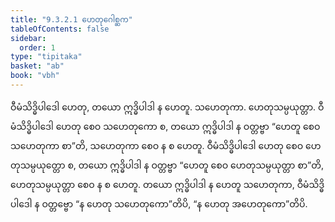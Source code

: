```yaml
---
title: "9.3.2.1 ဟေတုဂေါစ္ဆက"
tableOfContents: false
sidebar:
  order: 1
type: "tipitaka"
basket: "ab"
book: "vbh"
---
```



<DynamicBreadcrumb />

<Division number="465" book="vbh" e="ch" v="30" p="234">

<Paragraph number="1549" book="vbh">
ဝီမံသိဒ္ဓိပါဒေါ ဟေတု, တယော ဣဒ္ဓိပါဒါ န ဟေတူ. သဟေတုကာ. ဟေတုသမ္ပယုတ္တာ. ဝီမံသိဒ္ဓိပါဒေါ ဟေတု စေဝ သဟေတုကော စ, တယော ဣဒ္ဓိပါဒါ န ဝတ္တဗ္ဗာ “ဟေတူ စေဝ သဟေတုကာ စာ”တိ, သဟေတုကာ စေဝ န စ ဟေတူ. ဝီမံသိဒ္ဓိပါဒေါ ဟေတု စေဝ ဟေတုသမ္ပယုတ္တော စ, တယော ဣဒ္ဓိပါဒါ န ဝတ္တဗ္ဗာ “ဟေတူ စေဝ ဟေတုသမ္ပယုတ္တာ စာ”တိ, ဟေတုသမ္ပယုတ္တာ စေဝ န စ ဟေတူ. တယော ဣဒ္ဓိပါဒါ န ဟေတူ သဟေတုကာ, ဝီမံသိဒ္ဓိပါဒေါ န ဝတ္တဗ္ဗော “န ဟေတု သဟေတုကော”တိပိ, “န ဟေတု အဟေတုကော”တိပိ.
</Paragraph>
</Division>